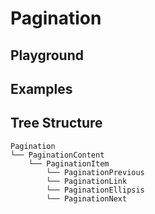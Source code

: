 


<Meta title="Pagination" of={PaginationStories} />

# Pagination

<ThemeSelect />

## Playground

<Canvas of={PaginationStories.Default} />

## Examples

<Canvas of={PaginationStories.Examples} />

## Tree Structure

```text
Pagination
└── PaginationContent
    └── PaginationItem
        └── PaginationPrevious
        └── PaginationLink
        └── PaginationEllipsis
        └── PaginationNext
```

